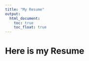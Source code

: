 ```yaml
---
title: "My Resume"
output: 
  html_document:
    toc: true
    toc_float: true
---
```


# Here is my Resume


